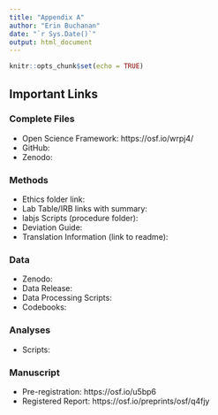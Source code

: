 ```yaml
---
title: "Appendix A"
author: "Erin Buchanan"
date: "`r Sys.Date()`"
output: html_document
---
```


```r
knitr::opts_chunk$set(echo = TRUE)
```

## Important Links 

### Complete Files 

- Open Science Framework: https://osf.io/wrpj4/
- GitHub: 
- Zenodo: 

### Methods 

- Ethics folder link:
- Lab Table/IRB links with summary: 
- labjs Scripts (procedure folder):  
- Deviation Guide:
- Translation Information (link to readme): 

### Data

- Zenodo: 
- Data Release: 
- Data Processing Scripts:
- Codebooks: 

### Analyses 

- Scripts: 

### Manuscript

- Pre-registration: https://osf.io/u5bp6
- Registered Report: https://osf.io/preprints/osf/q4fjy 
